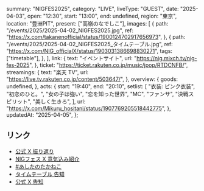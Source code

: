   summary: "NIGFES2025",
  category: "LIVE",
  liveType: "GUEST",
  date: "2025-04-03",
  open: "12:30",
  start: "13:00",
  end: undefined,
  region: "東京",
  location: "豊洲PIT",
  present: ["高嶺のなでしこ"],
  images: [
    {
      path: "/events/2025/2025-04-02_NIGFES2025.jpg",
      ref: "https://x.com/takanenofficial/status/1900124702917656973",
    },
    {
      path: "/events/2025/2025-04-02_NIGFES2025_タイムテーブル.jpg",
      ref: "https://x.com/NIG_officialX/status/1903031386698830271",
      tags: ["timetable"],
    },
  ],
  link: {
    text: "イベントサイト",
    url: "https://nig.mixch.tv/nig-fes-2025",
  },
  ticket: "https://ticket.rakuten.co.jp/music/jpop/RTDCNFB/",
  streamings: {
    text: "楽天 TV",
    url: "https://live.tv.rakuten.co.jp/content/503647/",
  },
  overview: {
    goods: undefined,
  },
  acts: {
    start: "19:40",
    end: "20:10",
    setlist: [
      "衣装: ピンク衣装",
      "初恋のひと。",
      "女の子は強い",
      "恋を知った世界",
      "MC",
      "ファンサ",
      "決戦スピリット",
      "美しく生きろ",
    ],
    url: "https://x.com/Mikuru_hositani/status/1907769205518442775",
  },
  updatedAt: "2025-04-05",
};

## リンク

- [公式 X 振り返り](https://x.com/takanenofficial/status/1907798934757716133)
- [NIGフェス X 意気込み紹介](https://x.com/NIG_officialX/status/1907744555203731688)
- [#あしたのたかねこ](https://x.com/takanenofficial/status/1907429085858701346)
- [タイムテーブル 告知](https://x.com/NIG_officialX/status/1903031386698830271)
- [公式 X 告知](https://x.com/takanenofficial/status/1900124702917656973)

